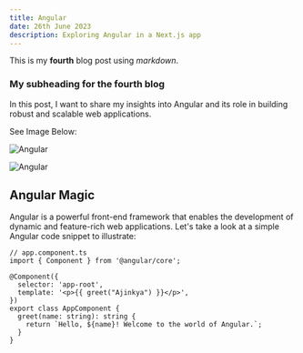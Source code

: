 ```yaml
---
title: Angular
date: 26th June 2023
description: Exploring Angular in a Next.js app
---
```


This is my **fourth** blog post using *markdown*.

### My subheading for the fourth blog

In this post, I want to share my insights into Angular and its role in building robust and scalable web applications.

See Image Below:

![Angular](/img/angular.jpg)

![Angular](/img/ang.png)

## Angular Magic

Angular is a powerful front-end framework that enables the development of dynamic and feature-rich web applications. Let's take a look at a simple Angular code snippet to illustrate:

```ang
// app.component.ts
import { Component } from '@angular/core';

@Component({
  selector: 'app-root',
  template: '<p>{{ greet("Ajinkya") }}</p>',
})
export class AppComponent {
  greet(name: string): string {
    return `Hello, ${name}! Welcome to the world of Angular.`;
  }
}
```
